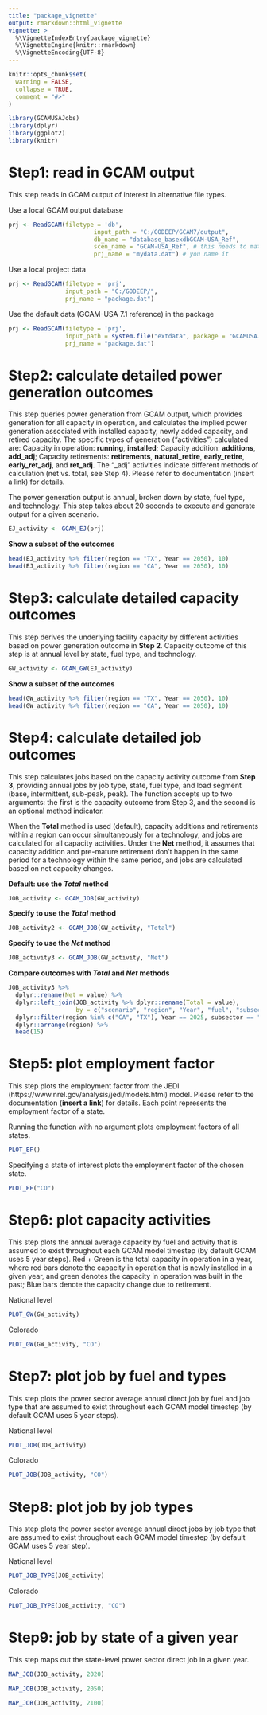 ```yaml
---
title: "package_vignette"
output: rmarkdown::html_vignette
vignette: >
  %\VignetteIndexEntry{package_vignette}
  %\VignetteEngine{knitr::rmarkdown}
  %\VignetteEncoding{UTF-8}
---
```


```r
knitr::opts_chunk$set(
  warning = FALSE,
  collapse = TRUE,
  comment = "#>"
)
```

```r
library(GCAMUSAJobs)
library(dplyr)
library(ggplot2)
library(knitr)
```

# Step1: read in GCAM output
This step reads in GCAM output of interest in alternative file types.

Use a local GCAM output database 
```r
prj <- ReadGCAM(filetype = 'db',
                        input_path = "C:/GODEEP/GCAM7/output",
                        db_name = "database_basexdbGCAM-USA_Ref",
                        scen_name = "GCAM-USA_Ref", # this needs to match the scenario name specified in the DB
                        prj_name = "mydata.dat") # you name it
```

Use a local project data
```r
prj <- ReadGCAM(filetype = 'prj',
                input_path = "C:/GODEEP/",
                prj_name = "package.dat")
```

Use the default data (GCAM-USA 7.1 reference) in the package 
```r
prj <- ReadGCAM(filetype = 'prj',
                input_path = system.file("extdata", package = "GCAMUSAJobs"),
                prj_name = "package.dat")

```

# Step2: calculate detailed power generation outcomes
This step queries power generation from GCAM output, which provides generation for all capacity in operation, and calculates the implied power generation associated with installed capacity, newly added capacity, and retired capacity. The specific types of generation (“activities”) calculated are: Capacity in operation: **running**, **installed**; Capacity addition: **additions**, **add_adj**; Capacity retirements: **retirements**, **natural_retire**, **early_retire**, **early_ret_adj**, and **ret_adj**. The "_adj" activities indicate different methods of calculation (net vs. total, see Step 4). Please refer to documentation (insert a link) for details.

The power generation output is annual, broken down by state, fuel type, and technology. This step takes about 20 seconds to execute and generate output for a given scenario.


```r
EJ_activity <- GCAM_EJ(prj)
```


**Show a subset of the outcomes**
```r
head(EJ_activity %>% filter(region == "TX", Year == 2050), 10)
head(EJ_activity %>% filter(region == "CA", Year == 2050), 10)
```

# Step3: calculate detailed capacity outcomes
This step derives the underlying facility capacity by different activities based on power generation outcome in **Step 2**. Capacity outcome of this step is at annual level by state, fuel type, and technology.

```r
GW_activity <- GCAM_GW(EJ_activity)
```

**Show a subset of the outcomes**
```r
head(GW_activity %>% filter(region == "TX", Year == 2050), 10)
head(GW_activity %>% filter(region == "CA", Year == 2050), 10)
```

# Step4: calculate detailed job outcomes 
This step calculates jobs based on the capacity activity outcome from **Step 3**, providing annual jobs by job type, state, fuel type, and load segment (base, intermittent, sub-peak, peak). The function accepts up to two arguments: the first is the capacity outcome from Step 3, and the second is an optional method indicator.

When the **Total** method is used (default), capacity additions and retirements within a region can occur simultaneously for a technology, and jobs are calculated for all capacity activities. Under the **Net** method, it assumes that capacity addition and pre-mature retirement don’t happen in the same period for a technology within the same period, and jobs are calculated based on net capacity changes.


**Default: use the *Total* method**
```r
JOB_activity <- GCAM_JOB(GW_activity)
```

**Specify to use the *Total* method**
```r
JOB_activity2 <- GCAM_JOB(GW_activity, "Total")
```

**Specify to use the *Net* method**
```r
JOB_activity3 <- GCAM_JOB(GW_activity, "Net")
```

**Compare outcomes with *Total* and *Net* methods**
```r
JOB_activity3 %>% 
  dplyr::rename(Net = value) %>% 
  dplyr::left_join(JOB_activity %>% dplyr::rename(Total = value),
                   by = c("scenario", "region", "Year", "fuel", "subsector", "job", "Units")) %>% 
  dplyr::filter(region %in% c("CA", "TX"), Year == 2025, subsector == "gas_peak_CC") %>% 
  dplyr::arrange(region) %>% 
  head(15)

```


# Step5: plot employment factor

This step plots the employment factor from the JEDI (https://www.nrel.gov/analysis/jedi/models.html) model. Please refer to the documentation (**insert a link**) for details. Each point represents the employment factor of a state.

Running the function with no argument plots employment factors of all states.

```r
PLOT_EF()
```


Specifying a state of interest plots the employment factor of the chosen state.
```r
PLOT_EF("CO")
```

# Step6: plot capacity activities 

This step plots the annual average capacity by fuel and activity that is assumed to exist throughout each GCAM model timestep (by default GCAM uses 5 year steps). Red + Green is the total capacity in operation in a year, where red bars denote the capacity in operation that is newly installed in a given year, and green denotes the capacity in operation was built in the past; Blue bars denote the capacity change due to retirement.

National level
```r
PLOT_GW(GW_activity)
```


Colorado
```r
PLOT_GW(GW_activity, "CO")
```

# Step7: plot job by fuel and types
This step plots the power sector average annual direct job by fuel and job type that are assumed to exist throughout each GCAM model timestep (by default GCAM uses 5 year steps).

National level
```r
PLOT_JOB(JOB_activity)
```

Colorado
```r
PLOT_JOB(JOB_activity, "CO")
```

# Step8: plot job by job types
This step plots the power sector average annual direct jobs by job type that are assumed to exist throughout each GCAM model timestep (by default GCAM uses 5 year step).

National level
```r
PLOT_JOB_TYPE(JOB_activity)
```

Colorado
```r
PLOT_JOB_TYPE(JOB_activity, "CO")
```

# Step9: job by state of a given year
This step maps out the state-level power sector direct job in a given year.

```r
MAP_JOB(JOB_activity, 2020)
```

```r
MAP_JOB(JOB_activity, 2050)
```

```r
MAP_JOB(JOB_activity, 2100)
```
